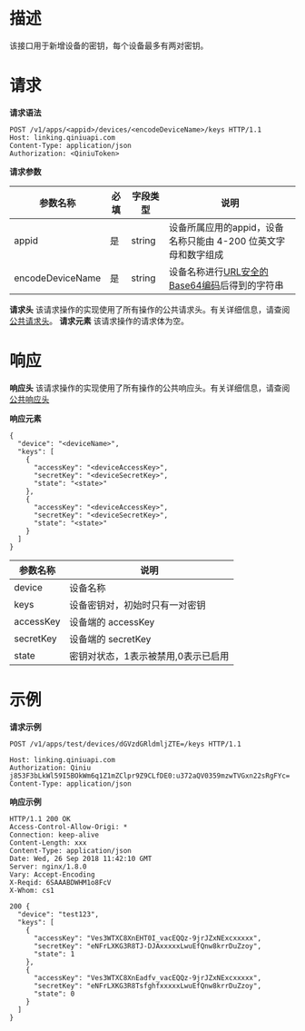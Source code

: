# 描述
该接口用于新增设备的密钥，每个设备最多有两对密钥。

# 请求
**请求语法**

```
POST /v1/apps/<appid>/devices/<encodeDeviceName>/keys HTTP/1.1
Host: linking.qiniuapi.com
Content-Type: application/json
Authorization: <QiniuToken>
```

**请求参数**

|参数名称|必填|字段类型|说明|
|---|---|---|---|
|appid|是|string|设备所属应用的appid，设备名称只能由 4-200 位英文字母和数字组成|
|encodeDeviceName|是|string|设备名称进行[URL安全的Base64编码](https://developer.qiniu.com/kodo/manual/1231/appendix#1)后得到的字符串|

**请求头**
该请求操作的实现使用了所有操作的公共请求头。有关详细信息，请查阅[公共请求头](https://developer.qiniu.io/linking/api/5269/linking-http-headers)。
**请求元素**
该请求操作的请求体为空。
# 响应
**响应头**
该请求操作的实现使用了所有操作的公共响应头。有关详细信息，请查阅[公共响应头](https://developer.qiniu.io/linking/api/5269/linking-http-headers)

**响应元素**

```
{
  "device": "<deviceName>",
  "keys": [
    {
      "accessKey": "<deviceAccessKey>",
      "secretKey": "<deviceSecretKey>",
      "state": "<state>"
    },
    {
      "accessKey": "<deviceAccessKey>",
      "secretKey": "<deviceSecretKey>",
      "state": "<state>"
    }
  ]
}
```

| 参数名称   | 说明  |
| ---| ---|
| device   | 设备名称  |
| keys   | 设备密钥对，初始时只有一对密钥 |
| accessKey   | 设备端的 accessKey |
| secretKey   | 设备端的  secretKey|
| state   |密钥对状态，1表示被禁用,0表示已启用| 


# 示例

**请求示例**

```
POST /v1/apps/test/devices/dGVzdGRldmljZTE=/keys HTTP/1.1

Host: linking.qiniuapi.com
Authorization: Qiniu j853F3bLkWl59I5BOkWm6q1Z1mZClpr9Z9CLfDE0:u372aQV0359mzwTVGxn22sRgFYc=
Content-Type: application/json
```

**响应示例**

```
HTTP/1.1 200 OK
Access-Control-Allow-Origi: *
Connection: keep-alive
Content-Length: xxx
Content-Type: application/json
Date: Wed, 26 Sep 2018 11:42:10 GMT
Server: nginx/1.8.0
Vary: Accept-Encoding
X-Reqid: 6SAAABDWHM1o8FcV
X-Whom: cs1

200 {
  "device": "test123",
  "keys": [ 
    {
      "accessKey": "Ves3WTXC8XnEHT0I_vacEQQz-9jrJZxNExcxxxxx",
      "secretKey": "eNFrLXKG3R8TJ-DJAxxxxxLwuEfQnw8krrDuZzoy",
      "state": 1 
    },
    {
      "accessKey": "Ves3WTXC8XnEadfv_vacEQQz-9jrJZxNExcxxxxx",
      "secretKey": "eNFrLXKG3R8TsfghfxxxxxLwuEfQnw8krrDuZzoy",
      "state": 0
    }
  ]
}
```